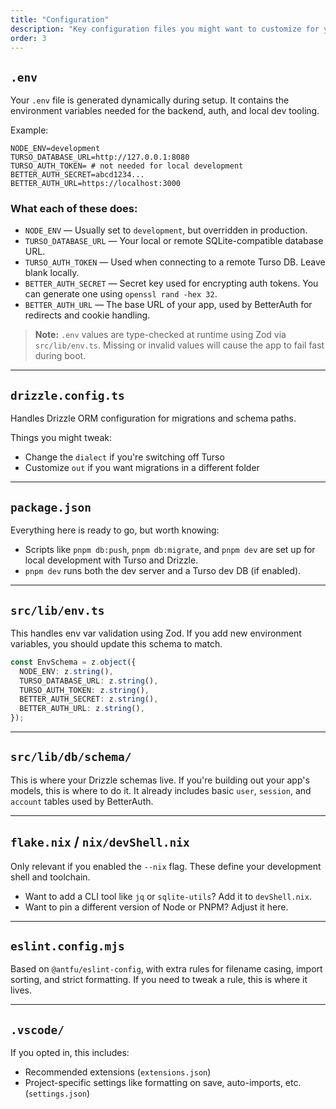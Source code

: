 ```yaml
---
title: "Configuration"
description: "Key configuration files you might want to customize for your setup or deployment."
order: 3
---
```


## `.env`

Your `.env` file is generated dynamically during setup. It contains the environment variables needed for the backend, auth, and local dev tooling.

Example:

```env
NODE_ENV=development
TURSO_DATABASE_URL=http://127.0.0.1:8080
TURSO_AUTH_TOKEN= # not needed for local development
BETTER_AUTH_SECRET=abcd1234...
BETTER_AUTH_URL=https://localhost:3000
```

### What each of these does:

* `NODE_ENV` — Usually set to `development`, but overridden in production.
* `TURSO_DATABASE_URL` — Your local or remote SQLite-compatible database URL.
* `TURSO_AUTH_TOKEN` — Used when connecting to a remote Turso DB. Leave blank locally.
* `BETTER_AUTH_SECRET` — Secret key used for encrypting auth tokens. You can generate one using `openssl rand -hex 32`.
* `BETTER_AUTH_URL` — The base URL of your app, used by BetterAuth for redirects and cookie handling.

> **Note:** `.env` values are type-checked at runtime using Zod via `src/lib/env.ts`. Missing or invalid values will cause the app to fail fast during boot.

---

## `drizzle.config.ts`

Handles Drizzle ORM configuration for migrations and schema paths.

Things you might tweak:

* Change the `dialect` if you're switching off Turso
* Customize `out` if you want migrations in a different folder

---

## `package.json`

Everything here is ready to go, but worth knowing:

* Scripts like `pnpm db:push`, `pnpm db:migrate`, and `pnpm dev` are set up for local development with Turso and Drizzle.
* `pnpm dev` runs both the dev server and a Turso dev DB (if enabled).

---

## `src/lib/env.ts`

This handles env var validation using Zod. If you add new environment variables, you should update this schema to match.

```ts
const EnvSchema = z.object({
  NODE_ENV: z.string(),
  TURSO_DATABASE_URL: z.string(),
  TURSO_AUTH_TOKEN: z.string(),
  BETTER_AUTH_SECRET: z.string(),
  BETTER_AUTH_URL: z.string(),
});
```

---

## `src/lib/db/schema/`

This is where your Drizzle schemas live. If you're building out your app's models, this is where to do it. It already includes basic `user`, `session`, and `account` tables used by BetterAuth.

---

## `flake.nix` / `nix/devShell.nix`

Only relevant if you enabled the `--nix` flag. These define your development shell and toolchain.

* Want to add a CLI tool like `jq` or `sqlite-utils`? Add it to `devShell.nix`.
* Want to pin a different version of Node or PNPM? Adjust it here.

---

## `eslint.config.mjs`

Based on `@antfu/eslint-config`, with extra rules for filename casing, import sorting, and strict formatting. If you need to tweak a rule, this is where it lives.

---

## `.vscode/`

If you opted in, this includes:

* Recommended extensions (`extensions.json`)
* Project-specific settings like formatting on save, auto-imports, etc. (`settings.json`)
